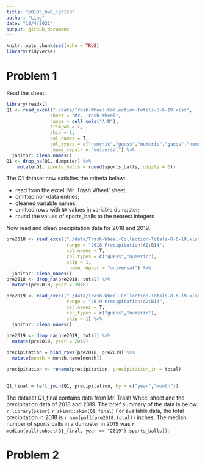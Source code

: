 ```yaml
---
title: "p8105_hw2_lg3158"
author: "Ling"
date: "10/4/2021"
output: github_document
---
```


```r
knitr::opts_chunk$set(echo = TRUE)
library(tidyverse)
```

# Problem 1

Read the sheet:
```r

library(readxl)
Q1 <- read_excel("./data/Trash-Wheel-Collection-Totals-8-6-19.xlsx",
                sheet = "Mr. Trash Wheel",
                range = cell_cols("A:N"),
                trim_ws = T,
                skip = 1,
                col_names = T,
                col_types = c("numeric","guess","numeric","guess","numeric","numeric","numeric","numeric","numeric","numeric","numeric","numeric","numeric","numeric"),
                .name_repair = "universal") %>%
  janitor::clean_names()
Q1 <- drop_na(Q1, dumpster) %>%
    mutate(Q1, sports_balls = round(sports_balls, digits = 0))
```

The Q1 dataset now satisfies the criteria below:

  - read from the excel 'Mr. Trash Wheel' sheet;
  - omitted non-data entries;
  - cleaned variable names;
  - omitted rows with `NA` values in variable dumpster;
  - round the values of sports_balls to the nearest integers
  
Now read and clean precipitation data for 2018 and 2019.

```r
pre2018 <- read_excel("./data/Trash-Wheel-Collection-Totals-8-6-19.xlsx",
                      range = "2018 Precipitation!A2:B14",
                      col_names = T,
                      col_types = c("guess","numeric"),
                      skip = 1,
                      .name_repair = "universal") %>%
  janitor::clean_names()
pre2018 <- drop_na(pre2018, total) %>%
  mutate(pre2018, year = 2018)

pre2019 <- read_excel("./data/Trash-Wheel-Collection-Totals-8-6-19.xlsx",
                      range = "2019 Precipitation!A2:B14",
                      col_names = T,
                      col_types = c("guess","numeric"),
                      skip = 1) %>%
  janitor::clean_names()
  
pre2019 <- drop_na(pre2019, total) %>%
  mutate(pre2019, year = 2019)

precipitation = bind_rows(pre2018, pre2019) %>%
  mutate(month = month.name[month]) 

precipitation <- rename(precipitation, precipitation_in = total)
  

Q1_final = left_join(Q1, precipitation, by = c("year","month"))

```

The dataset Q1_final contains data from Mr. Trash Wheel sheet and the precipitation data of 2018 and 2019. The brief summary of the data is below:
`r library(skimr)`
`r skimr::skim(Q1_final)`
For available data, the total precipitation in 2018 is `r sum(pull(pre2018,total))` inches. The median number of sports balls in a dumpster in 2019 was `r median(pull(subset(Q1_final, year == "2019"),sports_balls))`.

# Problem 2




